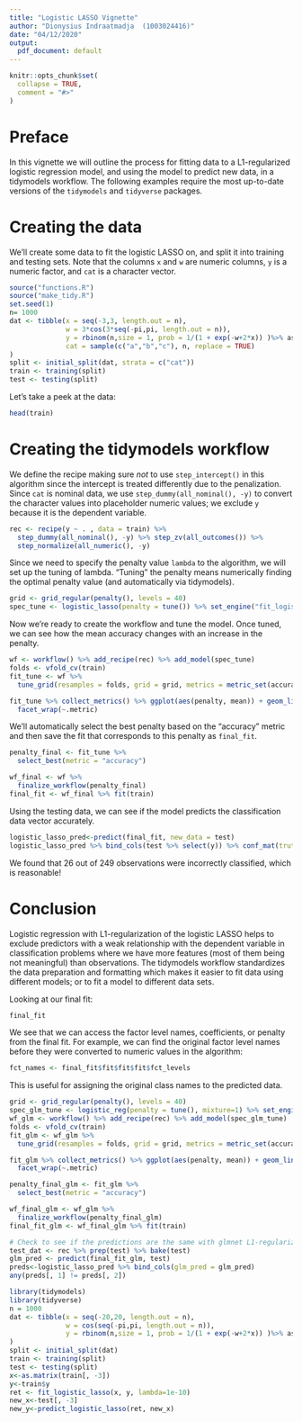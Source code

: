 ```yaml
---
title: "Logistic LASSO Vignette"
author: "Dionysius Indraatmadja  (1003024416)"
date: "04/12/2020"
output:
  pdf_document: default
---
```

```r
knitr::opts_chunk$set(
  collapse = TRUE,
  comment = "#>"
)
```
# Preface
In this vignette we will outline the process for fitting data to a L1-regularized logistic regression model, and using the model to predict new data, in a tidymodels workflow. The following examples require the most up-to-date versions of the `tidymodels` and `tidyverse` packages.

# Creating the data
We'll create some data to fit the logistic LASSO on, and split it into training and testing sets. Note that the columns `x` and `w` are numeric columns, `y` is a numeric factor, and `cat` is a character vector.

```r
source("functions.R")
source("make_tidy.R")
set.seed(1)
n= 1000
dat <- tibble(x = seq(-3,3, length.out = n),
              w = 3*cos(3*seq(-pi,pi, length.out = n)),
              y = rbinom(n,size = 1, prob = 1/(1 + exp(-w+2*x)) )%>% as.numeric %>% factor,
              cat = sample(c("a","b","c"), n, replace = TRUE)
)
split <- initial_split(dat, strata = c("cat"))
train <- training(split)
test <- testing(split)
```

Let's take a peek at the data:
```r
head(train)
```

# Creating the tidymodels workflow
We define the recipe making sure *not* to use `step_intercept()` in this algorithm since the intercept is treated differently due to the penalization. Since `cat` is nominal data, we use `step_dummy(all_nominal(), -y)` to convert the character values into placeholder numeric values; we exclude `y` because it is the dependent variable.

```r
rec <- recipe(y ~ . , data = train) %>%
  step_dummy(all_nominal(), -y) %>% step_zv(all_outcomes()) %>%
  step_normalize(all_numeric(), -y)
```

Since we need to specify the penalty value `lambda` to the algorithm, we will set up the tuning of lambda. "Tuning" the penalty means numerically finding the optimal penalty value (and automatically via tidymodels).

```r
grid <- grid_regular(penalty(), levels = 40)
spec_tune <- logistic_lasso(penalty = tune()) %>% set_engine("fit_logistic_lasso")
```

Now we're ready to create the workflow and tune the model. Once tuned, we can see how the mean accuracy changes with an increase in the penalty. 

```r
wf <- workflow() %>% add_recipe(rec) %>% add_model(spec_tune)
folds <- vfold_cv(train)
fit_tune <- wf %>%
  tune_grid(resamples = folds, grid = grid, metrics = metric_set(accuracy))

fit_tune %>% collect_metrics() %>% ggplot(aes(penalty, mean)) + geom_line() +
  facet_wrap(~.metric)
```

We'll automatically select the best penalty based on the "accuracy" metric and then save the fit that corresponds to this penalty as `final_fit`.
```r
penalty_final <- fit_tune %>%
  select_best(metric = "accuracy")

wf_final <- wf %>%
  finalize_workflow(penalty_final)
final_fit <- wf_final %>% fit(train)
```

Using the testing data, we can see if the model predicts the classification data vector accurately.
```r
logistic_lasso_pred<-predict(final_fit, new_data = test)
logistic_lasso_pred %>% bind_cols(test %>% select(y)) %>% conf_mat(truth = y, estimate = .pred_class)
```
We found that 26 out of 249 observations were incorrectly classified, which is reasonable!

# Conclusion
Logistic regression with L1-regularization of the logistic LASSO helps to exclude predictors with a weak relationship with the dependent variable in classification problems where we have more features (most of them being not meaningful) than observations. The tidymodels workflow standardizes the data preparation and formatting which makes it easier to fit data using different models; or to fit a model to different data sets.

Looking at our final fit:
```r
final_fit
```
We see that we can access the factor level names, coefficients, or penalty from the final fit. For example, we can find the original factor level names before they were converted to numeric values in the algorithm:

```r
fct_names <- final_fit$fit$fit$fit$fct_levels
```

This is useful for assigning the original class names to the predicted data.

```r
grid <- grid_regular(penalty(), levels = 40)
spec_glm_tune <- logistic_reg(penalty = tune(), mixture=1) %>% set_engine("glmnet")
wf_glm <- workflow() %>% add_recipe(rec) %>% add_model(spec_glm_tune)
folds <- vfold_cv(train)
fit_glm <- wf_glm %>%
  tune_grid(resamples = folds, grid = grid, metrics = metric_set(accuracy))

fit_glm %>% collect_metrics() %>% ggplot(aes(penalty, mean)) + geom_line() +
  facet_wrap(~.metric)

penalty_final_glm <- fit_glm %>%
  select_best(metric = "accuracy")

wf_final_glm <- wf_glm %>%
  finalize_workflow(penalty_final_glm)
final_fit_glm <- wf_final_glm %>% fit(train)

# Check to see if the predictions are the same with glmnet L1-regularized logistic regression
test_dat <- rec %>% prep(test) %>% bake(test)
glm_pred <- predict(final_fit_glm, test)
preds<-logistic_lasso_pred %>% bind_cols(glm_pred = glm_pred)
any(preds[, 1] != preds[, 2])
```

```r
library(tidymodels)
library(tidyverse)
n = 1000
dat <- tibble(x = seq(-20,20, length.out = n),
              w = cos(seq(-pi,pi, length.out = n)),
              y = rbinom(n,size = 1, prob = 1/(1 + exp(-w+2*x)) )%>% as.numeric %>% factor
)
split <- initial_split(dat)
train <- training(split)
test <- testing(split)
x<-as.matrix(train[, -3])
y<-train$y
ret <- fit_logistic_lasso(x, y, lambda=1e-10)
new_x<-test[, -3]
new_y<-predict_logistic_lasso(ret, new_x)

```
